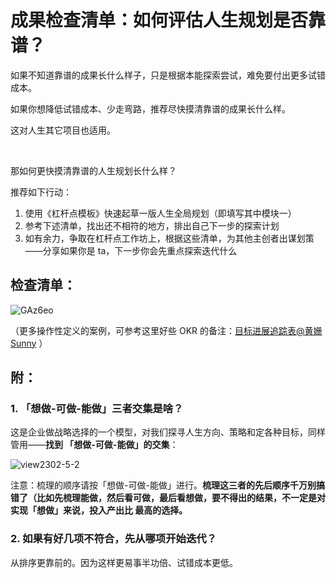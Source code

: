 # 成果检查清单：如何评估人生规划是否靠谱？

如果不知道靠谱的成果长什么样子，只是根据本能探索尝试，难免要付出更多试错成本。

如果你想降低试错成本、少走弯路，推荐尽快摸清靠谱的成果长什么样。

这对人生其它项目也适用。

<br />

那如何更快摸清靠谱的人生规划长什么样？

推荐如下行动：

1. 使用《杠杆点模板》快速起草一版人生全局规划（即填写其中模块一）
2. 参考下述清单，找出还不相符的地方，排出自己下一步的探索计划
3. 如有余力，争取在杠杆点工作坊上，根据这些清单，为其他主创者出谋划策——分享如果你是 ta，下一步你会先重点探索迭代什么



## 检查清单：

![GAz6eo](https://cdn.sunnyhuang.net/share/GAz6eo.jpg)

（更多操作性定义的案例，可参考这里好些 OKR 的备注：[目标进展追踪表@黄姗 Sunny](https://sunnylife.feishu.cn/wiki/wikcnBgy97o1Y8jTKG7xVZGAimd?sheet=FFqkNm) ）

## 附：

### 1. 「想做-可做-能做」三者交集是啥？

这是企业做战略选择的一个模型，对我们探寻人生方向、策略和定各种目标，同样管用——**找到 「想做-可做-能做」的交集**：

![view2302-5-2](https://cdn.sunnyhuang.net/share/view2302-5-5.png?x-oss-process=image/watermark,t_3,fill_1,padx_200,pady_200,text_6Zeq6Zeq5Lq655Sf,rotate_330 ':size=240')

注意：梳理的顺序请按「想做-可做-能做」进行。**梳理这三者的先后顺序千万别搞错了（比如先梳理能做，然后看可做，最后看想做，要不得出的结果，不一定是对实现「想做」来说，投入产出比  最高的选择。**

### 2. 如果有好几项不符合，先从哪项开始迭代？

从排序更靠前的。因为这样更易事半功倍、试错成本更低。